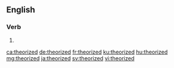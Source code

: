 ==English==

===Verb===
{{head|en|verb form}}

# {{en-past of|theorize}}

[[ca:theorized]]
[[de:theorized]]
[[fr:theorized]]
[[ku:theorized]]
[[hu:theorized]]
[[mg:theorized]]
[[ja:theorized]]
[[sv:theorized]]
[[vi:theorized]]